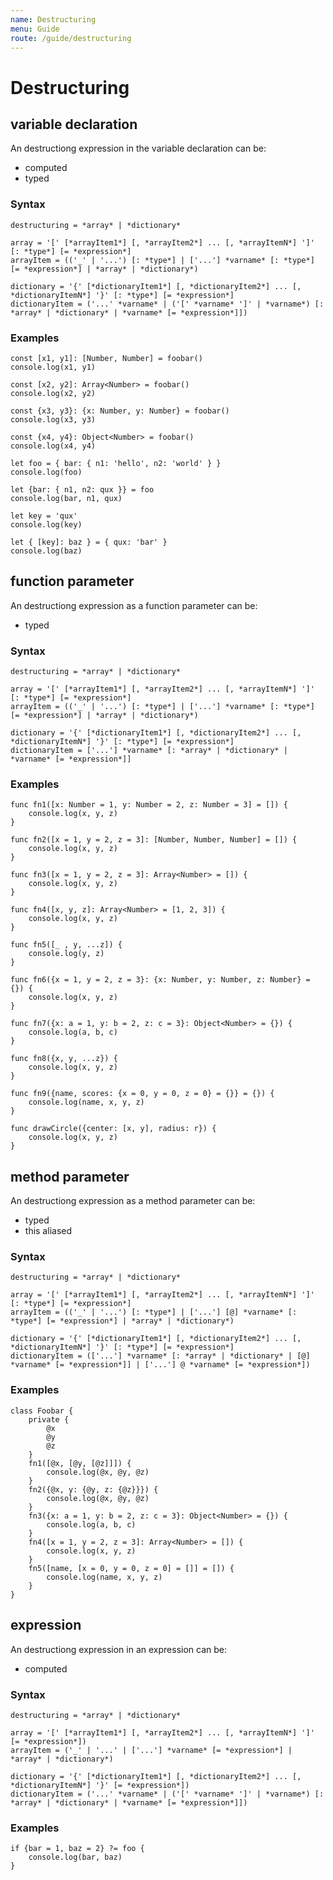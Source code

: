 ```yaml
---
name: Destructuring
menu: Guide
route: /guide/destructuring
---
```


# Destructuring

## variable declaration

An destructiong expression in the variable declaration can be:

- computed
- typed

### Syntax

```syntax
destructuring = *array* | *dictionary*

array = '[' [*arrayItem1*] [, *arrayItem2*] ... [, *arrayItemN*] ']' [: *type*] [= *expression*]
arrayItem = (('_' | '...') [: *type*] | ['...'] *varname* [: *type*] [= *expression*] | *array* | *dictionary*)

dictionary = '{' [*dictionaryItem1*] [, *dictionaryItem2*] ... [, *dictionaryItemN*] '}' [: *type*] [= *expression*]
dictionaryItem = ('...' *varname* | ('[' *varname* ']' | *varname*) [: *array* | *dictionary* | *varname* [= *expression*]])
```

### Examples

```kaoscript
const [x1, y1]: [Number, Number] = foobar()
console.log(x1, y1)

const [x2, y2]: Array<Number> = foobar()
console.log(x2, y2)

const {x3, y3}: {x: Number, y: Number} = foobar()
console.log(x3, y3)

const {x4, y4}: Object<Number> = foobar()
console.log(x4, y4)

let foo = { bar: { n1: 'hello', n2: 'world' } }
console.log(foo)

let {bar: { n1, n2: qux }} = foo
console.log(bar, n1, qux)

let key = 'qux'
console.log(key)

let { [key]: baz } = { qux: 'bar' }
console.log(baz)
```

## function parameter

An destructiong expression as a function parameter can be:

- typed

### Syntax

```syntax
destructuring = *array* | *dictionary*

array = '[' [*arrayItem1*] [, *arrayItem2*] ... [, *arrayItemN*] ']' [: *type*] [= *expression*]
arrayItem = (('_' | '...') [: *type*] | ['...'] *varname* [: *type*] [= *expression*] | *array* | *dictionary*)

dictionary = '{' [*dictionaryItem1*] [, *dictionaryItem2*] ... [, *dictionaryItemN*] '}' [: *type*] [= *expression*]
dictionaryItem = ['...'] *varname* [: *array* | *dictionary* | *varname* [= *expression*]]
```

### Examples

```kaoscript
func fn1([x: Number = 1, y: Number = 2, z: Number = 3] = []) {
	console.log(x, y, z)
}

func fn2([x = 1, y = 2, z = 3]: [Number, Number, Number] = []) {
	console.log(x, y, z)
}

func fn3([x = 1, y = 2, z = 3]: Array<Number> = []) {
	console.log(x, y, z)
}

func fn4([x, y, z]: Array<Number> = [1, 2, 3]) {
	console.log(x, y, z)
}

func fn5([_ , y, ...z]) {
	console.log(y, z)
}

func fn6({x = 1, y = 2, z = 3}: {x: Number, y: Number, z: Number} = {}) {
	console.log(x, y, z)
}

func fn7({x: a = 1, y: b = 2, z: c = 3}: Object<Number> = {}) {
	console.log(a, b, c)
}

func fn8({x, y, ...z}) {
	console.log(x, y, z)
}

func fn9({name, scores: {x = 0, y = 0, z = 0} = {}} = {}) {
	console.log(name, x, y, z)
}

func drawCircle({center: [x, y], radius: r}) {
	console.log(x, y, z)
}
```

## method parameter

An destructiong expression as a method parameter can be:

- typed
- this aliased

### Syntax

```syntax
destructuring = *array* | *dictionary*

array = '[' [*arrayItem1*] [, *arrayItem2*] ... [, *arrayItemN*] ']' [: *type*] [= *expression*]
arrayItem = (('_' | '...') [: *type*] | ['...'] [@] *varname* [: *type*] [= *expression*] | *array* | *dictionary*)

dictionary = '{' [*dictionaryItem1*] [, *dictionaryItem2*] ... [, *dictionaryItemN*] '}' [: *type*] [= *expression*]
dictionaryItem = (['...'] *varname* [: *array* | *dictionary* | [@] *varname* [= *expression*]] | ['...'] @ *varname* [= *expression*])
```

### Examples

```kaoscript
class Foobar {
	private {
		@x
		@y
		@z
	}
	fn1([@x, [@y, [@z]]]) {
		console.log(@x, @y, @z)
	}
	fn2({@x, y: {@y, z: {@z}}}) {
		console.log(@x, @y, @z)
	}
	fn3({x: a = 1, y: b = 2, z: c = 3}: Object<Number> = {}) {
		console.log(a, b, c)
	}
	fn4([x = 1, y = 2, z = 3]: Array<Number> = []) {
		console.log(x, y, z)
	}
	fn5([name, [x = 0, y = 0, z = 0] = []] = []) {
		console.log(name, x, y, z)
	}
}
```

## expression

An destructiong expression in an expression can be:

- computed

### Syntax

```syntax
destructuring = *array* | *dictionary*

array = '[' [*arrayItem1*] [, *arrayItem2*] ... [, *arrayItemN*] ']' [= *expression*])
arrayItem = ('_' | '...' | ['...'] *varname* [= *expression*] | *array* | *dictionary*)

dictionary = '{' [*dictionaryItem1*] [, *dictionaryItem2*] ... [, *dictionaryItemN*] '}' [= *expression*])
dictionaryItem = ('...' *varname* | ('[' *varname* ']' | *varname*) [: *array* | *dictionary* | *varname* [= *expression*]])
```

### Examples

```kaoscript
if {bar = 1, baz = 2} ?= foo {
	console.log(bar, baz)
}
```